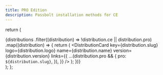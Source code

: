 ```yaml
---
title: PRO Edition
description: Passbolt installation methods for CE
---
```



  return (
    <div className={styles.grid}>
      {distributions
        .filter((distribution) => !distribution.ce || distribution.pro)
        .map((distribution) => {
          return (
            <DistributionCard
              key={distribution.slug}
              logo={distribution.logo}
              name={distribution.name}
              version={distribution.version}
              links={{
                ...(distribution.pro && {
                  pro: `${distribution.slug}`,
                }),
              }}
            />
          );
        })}
    </div>
  );
};

<DistributionCardWrapper />
